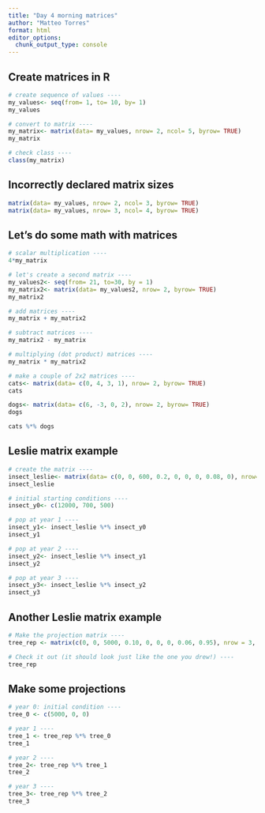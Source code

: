 ```yaml
---
title: "Day 4 morning matrices"
author: "Matteo Torres"
format: html
editor_options: 
  chunk_output_type: console
---
```


## Create matrices in R

```r
# create sequence of values ----
my_values<- seq(from= 1, to= 10, by= 1)
my_values

# convert to matrix ----
my_matrix<- matrix(data= my_values, nrow= 2, ncol= 5, byrow= TRUE)
my_matrix

# check class ----
class(my_matrix)
```

## Incorrectly declared matrix sizes

```r
matrix(data= my_values, nrow= 2, ncol= 3, byrow= TRUE)
matrix(data= my_values, nrow= 3, ncol= 4, byrow= TRUE)
```

## Let's do some math with matrices

```r
# scalar multiplication ----
4*my_matrix

# let's create a second matrix ----
my_values2<- seq(from= 21, to=30, by = 1)
my_matrix2<- matrix(data= my_values2, nrow= 2, byrow= TRUE)
my_matrix2

# add matrices ----
my_matrix + my_matrix2

# subtract matrices ----
my_matrix2 - my_matrix

# multiplying (dot product) matrices ----
my_matrix * my_matrix2
```

```r
# make a couple of 2x2 matrices ----
cats<- matrix(data= c(0, 4, 3, 1), nrow= 2, byrow= TRUE)
cats

dogs<- matrix(data= c(6, -3, 0, 2), nrow= 2, byrow= TRUE)
dogs

cats %*% dogs
```

## Leslie matrix example

```r
# create the matrix ----
insect_leslie<- matrix(data= c(0, 0, 600, 0.2, 0, 0, 0, 0.08, 0), nrow= 3, ncol=3, byrow= TRUE)
insect_leslie

# initial starting conditions ----
insect_y0<- c(12000, 700, 500)

# pop at year 1 ----
insect_y1<- insect_leslie %*% insect_y0
insect_y1

# pop at year 2 ----
insect_y2<- insect_leslie %*% insect_y1
insect_y2

# pop at year 3 ----
insect_y3<- insect_leslie %*% insect_y2
insect_y3
```

## Another Leslie matrix example

```r
# Make the projection matrix ----
tree_rep <- matrix(c(0, 0, 5000, 0.10, 0, 0, 0, 0.06, 0.95), nrow = 3, ncol = 3, byrow = TRUE)

# Check it out (it should look just like the one you drew!) ----
tree_rep
```

## Make some projections

```r
# year 0: initial condition ----
tree_0 <- c(5000, 0, 0)

# year 1 ----
tree_1 <- tree_rep %*% tree_0
tree_1

# year 2 ----
tree_2<- tree_rep %*% tree_1
tree_2

# year 3 ----
tree_3<- tree_rep %*% tree_2
tree_3
```


